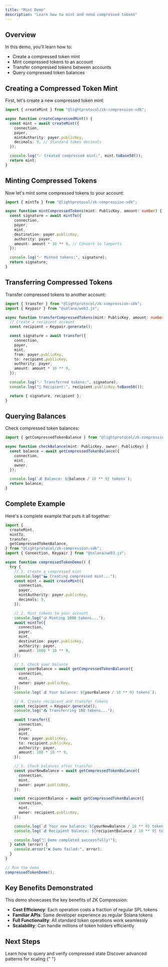 ```yaml
---
title: "Mint Demo"
description: "Learn how to mint and send compressed tokens"
---
```


## Overview

In this demo, you'll learn how to:

- Create a compressed token mint
- Mint compressed tokens to an account
- Transfer compressed tokens between accounts
- Query compressed token balances

## Creating a Compressed Token Mint

First, let's create a new compressed token mint:

```typescript
import { createMint } from "@lightprotocol/zk-compression-sdk";

async function createCompressedMint() {
  const mint = await createMint({
    connection,
    payer,
    mintAuthority: payer.publicKey,
    decimals: 9, // Standard token decimals
  });

  console.log("✅ Created compressed mint:", mint.toBase58());
  return mint;
}
```

## Minting Compressed Tokens

Now let's mint some compressed tokens to your account:

```typescript
import { mintTo } from "@lightprotocol/zk-compression-sdk";

async function mintCompressedTokens(mint: PublicKey, amount: number) {
  const signature = await mintTo({
    connection,
    payer,
    mint,
    destination: payer.publicKey,
    authority: payer,
    amount: amount * 10 ** 9, // Convert to lamports
  });

  console.log("✅ Minted tokens:", signature);
  return signature;
}
```

## Transferring Compressed Tokens

Transfer compressed tokens to another account:

```typescript
import { transfer } from "@lightprotocol/zk-compression-sdk";
import { Keypair } from "@solana/web3.js";

async function transferCompressedTokens(mint: PublicKey, amount: number) {
  // Create a recipient account
  const recipient = Keypair.generate();

  const signature = await transfer({
    connection,
    payer,
    mint,
    from: payer.publicKey,
    to: recipient.publicKey,
    authority: payer,
    amount: amount * 10 ** 9,
  });

  console.log("✅ Transferred tokens:", signature);
  console.log("📧 Recipient:", recipient.publicKey.toBase58());

  return { signature, recipient };
}
```

## Querying Balances

Check compressed token balances:

```typescript
import { getCompressedTokenBalance } from "@lightprotocol/zk-compression-sdk";

async function checkBalance(mint: PublicKey, owner: PublicKey) {
  const balance = await getCompressedTokenBalance({
    connection,
    mint,
    owner,
  });

  console.log(`💰 Balance: ${balance / 10 ** 9} tokens`);
  return balance;
}
```

## Complete Example

Here's a complete example that puts it all together:

```typescript
import {
  createMint,
  mintTo,
  transfer,
  getCompressedTokenBalance,
} from "@lightprotocol/zk-compression-sdk";
import { Connection, Keypair } from "@solana/web3.js";

async function compressedTokenDemo() {
  try {
    // 1. Create a compressed mint
    console.log("🏭 Creating compressed mint...");
    const mint = await createMint({
      connection,
      payer,
      mintAuthority: payer.publicKey,
      decimals: 9,
    });

    // 2. Mint tokens to your account
    console.log("🪙 Minting 1000 tokens...");
    await mintTo({
      connection,
      payer,
      mint,
      destination: payer.publicKey,
      authority: payer,
      amount: 1000 * 10 ** 9,
    });

    // 3. Check your balance
    const yourBalance = await getCompressedTokenBalance({
      connection,
      mint,
      owner: payer.publicKey,
    });
    console.log(`💰 Your balance: ${yourBalance / 10 ** 9} tokens`);

    // 4. Create recipient and transfer tokens
    const recipient = Keypair.generate();
    console.log("📤 Transferring 100 tokens...");

    await transfer({
      connection,
      payer,
      mint,
      from: payer.publicKey,
      to: recipient.publicKey,
      authority: payer,
      amount: 100 * 10 ** 9,
    });

    // 5. Check balances after transfer
    const yourNewBalance = await getCompressedTokenBalance({
      connection,
      mint,
      owner: payer.publicKey,
    });

    const recipientBalance = await getCompressedTokenBalance({
      connection,
      mint,
      owner: recipient.publicKey,
    });

    console.log(`💰 Your new balance: ${yourNewBalance / 10 ** 9} tokens`);
    console.log(`💰 Recipient balance: ${recipientBalance / 10 ** 9} tokens`);

    console.log("🎉 Demo completed successfully!");
  } catch (error) {
    console.error("❌ Demo failed:", error);
  }
}

// Run the demo
compressedTokenDemo();
```

## Key Benefits Demonstrated

This demo showcases the key benefits of ZK Compression:

- **Cost Efficiency**: Each operation costs a fraction of regular SPL tokens
- **Familiar APIs**: Same developer experience as regular Solana tokens
- **Full Functionality**: All standard token operations work seamlessly
- **Scalability**: Can handle millions of token holders efficiently

## Next Steps

<CardGroup cols={2}>
  <Card
    title="View & Verify"
    icon="magnifying-glass"
    href="/next-steps/view-and-verify"
  >
    Learn how to query and verify compressed state
  </Card>
  <Card title="Scale Your App" icon="chart-line" href="/next-steps/scale">
    Discover advanced patterns for scaling
  </Card>
</CardGroup>{" "}
